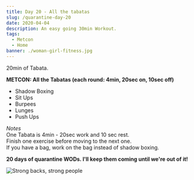 ```yaml
---
title: Day 20 - All the tabatas
slug: /quarantine-day-20
date: 2020-04-04
description: An easy going 30min Workout.
tags:
  - Metcon
  - Home
banner: ./woman-girl-fitness.jpg
---
```


20min of Tabata.

**METCON: All the Tabatas (each round: 4min, 20sec on, 10sec off)**<br/>
* Shadow Boxing
* Sit Ups
* Burpees
* Lunges
* Push Ups

*Notes*<br/>
One Tabata is 4min - 20sec work and 10 sec rest.<br/>
Finish one exercise before moving to the next one.<br/>
If you have a bag, work on the bag instead of shadow boxing.

**20 days of quarantine WODs. I'll keep them coming until we're out of it!**

![Strong backs, strong people](./woman-girl-fitness.jpg)
